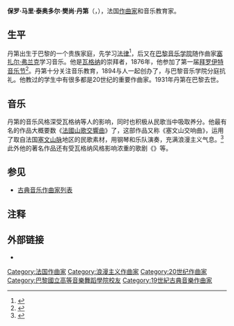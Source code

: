 {{Infobox classical
| 中文名 = 丹第
| 画像 = D'Indi Vincent Postcard-1910.jpg
| 附注 =      
| 原文名 = Paul Marie Théodore Vincent d'Indy         
| 国别 =     
| 出生日期 = 1851年3月27日
| 出生地 = 巴黎
| 逝世日期 = 1931年12月2日(80歲)
| 逝世地 = 巴黎
| 所属时期 = 浪漫主义，20世纪
| 所属乐派 =  
| 擅长作品类型 = 歌剧，管弦乐，室内乐，钢琴独奏曲
| 代表作 = 歌剧《陌生人》《菲伐尔》，管弦乐《法国山歌交响曲》《降Ｂ大调交响曲》《山中夏日》《华伦斯坦三部曲》《伊斯塔尔变奏曲》，三首弦乐四重奏，单簧管三重奏，钢琴奏鸣曲
| 师从 = [[塞扎尔·弗兰克|弗兰克]]，[[安托萬·弗朗索瓦·馬蒙泰爾|马蒙泰尔]]
| 学生 = [[萨蒂|萨蒂]]，[[鲁塞尔|鲁塞尔]]，[[奥涅格|奥涅格]]，[[达律斯·米约|米约]]，[[康特卢布|康特卢布]]，[[瓦雷兹|瓦雷兹]]，[[马尼亚尔|马尼亚尔]]，[[图里纳|图里纳]]，[[塞弗拉克|塞弗拉克]]，[[冼星海|冼星海]]，[[马代托亚|马代托亚]]，[[艾赫迈德·阿德南·萨伊贡|萨伊贡]]，[[勒克|勒克]]，[[路易·维尔纳|维尔纳]]，[[图内米尔|图内米尔]]
| 官方网站 = 
}}

'''保罗·马里·泰奥多尔·樊尚·丹第'''（{{lang-fr|'''Paul Marie Théodore Vincent d'Indy'''}}，{{bd|1851年|3月27日|1931年|12月2日|catIdx=Indy, Vincent D'}}），法国[[作曲家|作曲家]]和音乐教育家。

== 生平 ==
丹第出生于巴黎的一个贵族家庭，先学习[[法律|法律]]<ref>{{Cite web |url=http://www.morrisonfoundation.org/Vincent%20d%27Indy.htm |title=http://www.morrisonfoundation.org/Vincent%20d'Indy.htm |access-date=2022-01-03 |archive-date=2008-05-28 |archive-url=https://web.archive.org/web/20080528191735/http://www.morrisonfoundation.org/Vincent%20d%27Indy.htm |dead-url=no }}</ref>，后又在[[巴黎音乐学院|巴黎音乐学院]]随作曲家[[塞扎尔·弗兰克|塞扎尔·弗兰克]]学习音乐。他是[[瓦格纳|瓦格纳]]的崇拜者，1876年，他参加了第一届[[拜罗伊特音乐节|拜罗伊特音乐节]]<ref>{{Cite web |url=http://www.answers.com/topic/vincent-d-indy-classical-musician |title=http://www.answers.com/topic/vincent-d-indy-classical-musician |access-date=2009-08-24 |archive-date=2016-04-13 |archive-url=https://web.archive.org/web/20160413092058/http://www.answers.com/topic/vincent-d-indy-classical-musician |dead-url=no }}</ref>。丹第十分关注音乐教育，1894与人一起创办了{{le|巴黎圣乐学校|Schola Cantorum}}，与巴黎音乐学院分庭抗礼。他教过的学生中有很多都是20世纪的重要作曲家。1931年丹第在巴黎去世。

== 音乐 ==
丹第的音乐风格深受瓦格纳等人的影响，同时也积极从民歌当中吸取养分。他最有名的作品大概要数《[[法國山歌交響曲|法國山歌交響曲]]》了，这部作品又称《塞文山交响曲》，运用了取自法国[[塞文山脉|塞文山脉]]地区的民歌素材，用钢琴和乐队演奏，充满浪漫主义气息。<ref>{{Cite web |url=http://www.classicalarchives.com/work/318810.html#tvf=tracks&tv=about |title=http://www.classicalarchives.com/work/318810.html#tvf=tracks&tv=about |access-date=2009-08-24 |archive-date=2020-08-04 |archive-url=https://web.archive.org/web/20200804053658/https://www.classicalarchives.com/work/318810.html#tvf=tracks&tv=about |dead-url=no }}</ref>此外他的著名作品还有受瓦格纳风格影响浓重的歌剧《{{le|菲伐尔|Fervaal}}》等。

== 参见 ==
* [[古典音乐作曲家列表|古典音乐作曲家列表]]

== 注释 ==
<references/>

== 外部链接 ==
* {{IMSLP|id=Indy%2C_Vincent_d%27|cname=丹第}}

{{Authority control}}
{{DEFAULTSORT:Indy, Vincent D'}}

[[Category:法国作曲家|Category:法国作曲家]]
[[Category:浪漫主义作曲家|Category:浪漫主义作曲家]]
[[Category:20世纪作曲家|Category:20世纪作曲家]]
[[Category:巴黎國立高等音樂舞蹈學院校友|Category:巴黎國立高等音樂舞蹈學院校友]]
[[Category:19世紀古典音樂作曲家|Category:19世紀古典音樂作曲家]]